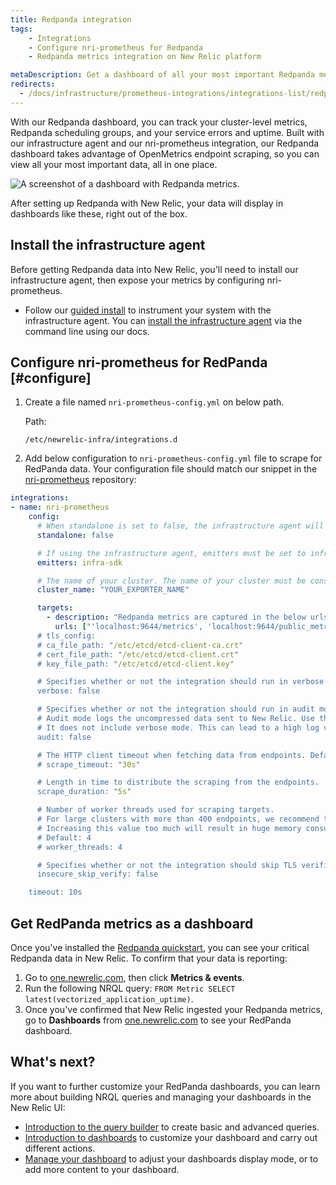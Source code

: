 ```yaml
---
title: Redpanda integration
tags:
    - Integrations
    - Configure nri-prometheus for Redpanda
    - Redpanda metrics integration on New Relic platform

metaDescription: Get a dashboard of all your most important Redpanda metrics with our Redpanda quickstart. 
redirects:
  - /docs/infrastructure/prometheus-integrations/integrations-list/redpanda-integration
---
```



With our Redpanda dashboard, you can track your cluster-level metrics, Redpanda scheduling groups, and your service errors and uptime. Built with our infrastructure agent and our nri-prometheus integration, our Redpanda dashboard takes advantage of OpenMetrics endpoint scraping, so you can view all your most important data, all in one place.

<img
    src={prometheusRedpandaIntegration}
    title="Redpanda dashboard landing page"
    alt="A screenshot of a dashboard with Redpanda metrics."
/>
<figcaption>
After setting up Redpanda with New Relic, your data will display in dashboards like these, right out of the box. 
</figcaption> 

## Install the infrastructure agent

Before getting Redpanda data into New Relic, you'll need to install our infrastructure agent, then expose your metrics by configuring nri-prometheus. 

* Follow our [guided install](https://one.newrelic.com/nr1-core?state=5e236fa2-fbfd-1f53-e55d-9241d2a73068) to instrument your system with the infrastructure agent. You can [install the infrastructure agent](/docs/infrastructure/install-infrastructure-agent/linux-installation/install-infrastructure-monitoring-agent-linux) via the command line using our docs.

## Configure nri-prometheus for RedPanda [#configure]
1. Create a file named `nri-prometheus-config.yml` on below path.

    Path:
    ```
    /etc/newrelic-infra/integrations.d
    ```
    
2. Add below configuration to `nri-prometheus-config.yml` file to scrape for RedPanda data. Your configuration file should match our snippet in the [nri-prometheus](https://github.com/newrelic/nri-prometheus/blob/main/configs/nri-prometheus-config.yml.sample) repository: 

```yml
integrations:
- name: nri-prometheus
    config:
      # When standalone is set to false, the infrastructure agent will need to send data so nri-prometheus can work. Defaults to true.
      standalone: false

      # If using the infrastructure agent, emitters must be set to infra-sdk
      emitters: infra-sdk

      # The name of your cluster. The name of your cluster must be consistent across New Relic products so the infrastructure agent and Prometheus OpenMetrics can scrape data from the cluster.
      cluster_name: "YOUR_EXPORTER_NAME"

      targets:
        - description: "Redpanda metrics are captured in the below urls"
          urls: ["'localhost:9644/metrics', 'localhost:9644/public_metrics']
      # tls_config:
      # ca_file_path: "/etc/etcd/etcd-client-ca.crt"
      # cert_file_path: "/etc/etcd/etcd-client.crt"
      # key_file_path: "/etc/etcd/etcd-client.key"

      # Specifies whether or not the integration should run in verbose mode. Defaults to false.
      verbose: false

      # Specifies whether or not the integration should run in audit mode. Defaults to false.
      # Audit mode logs the uncompressed data sent to New Relic. Use this to log all data sent.
      # It does not include verbose mode. This can lead to a high log volume, so use with care.
      audit: false

      # The HTTP client timeout when fetching data from endpoints. Defaults to 30s.
      # scrape_timeout: "30s"

      # Length in time to distribute the scraping from the endpoints.
      scrape_duration: "5s"

      # Number of worker threads used for scraping targets.
      # For large clusters with more than 400 endpoints, we recommend that you slowly increase until scrape time falls between the desired `scrape_duration`.
      # Increasing this value too much will result in huge memory consumption if too many metrics are being scraped.
      # Default: 4
      # worker_threads: 4

      # Specifies whether or not the integration should skip TLS verification. Defaults to false.
      insecure_skip_verify: false

    timeout: 10s
```

## Get RedPanda metrics as a dashboard

Once you've installed the [Redpanda quickstart](https://newrelic.com/instant-observability/redpanda), you can see your critical Redpanda data in New Relic. To confirm that your data is reporting:

1. Go to [one.newrelic.com](https://one.newrelic.com/all-capabilities), then click **Metrics & events**.
2. Run the following NRQL query: `FROM Metric SELECT latest(vectorized_application_uptime)`.
3. Once you've confirmed that New Relic ingested your Redpanda metrics, go to **Dashboards** from [one.newrelic.com](https://one.newrelic.com/all-capabilities) to see your RedPanda dashboard.

## What's next?

If you want to further customize your RedPanda dashboards, you can learn more about building NRQL queries and managing your dashboards in the New Relic UI:

* [Introduction to the query builder](/docs/query-your-data/explore-query-data/query-builder/introduction-query-builder) to create basic and advanced queries.
* [Introduction to dashboards](/docs/query-your-data/explore-query-data/dashboards/introduction-dashboards) to customize your dashboard and carry out different actions.
* [Manage your dashboard](/docs/query-your-data/explore-query-data/dashboards/manage-your-dashboard) to adjust your dashboards display mode, or to add more content to your dashboard. 